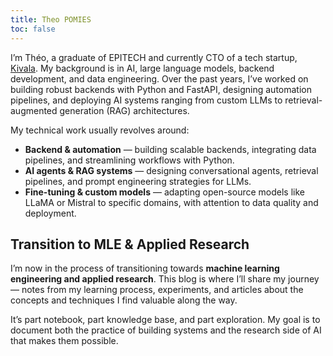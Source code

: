 ```yaml
---
title: Theo POMIES
toc: false
---
```


I’m Théo, a graduate of EPITECH and currently CTO of a tech startup, [Kivala](https://www.kivala.fr){target="_blank"}. My background is in AI, large language models, backend development, and data engineering. Over the past years, I’ve worked on building robust backends with Python and FastAPI, designing automation pipelines, and deploying AI systems ranging from custom LLMs to retrieval-augmented generation (RAG) architectures.

My technical work usually revolves around:

* **Backend & automation** — building scalable backends, integrating data pipelines, and streamlining workflows with Python.
* **AI agents & RAG systems** — designing conversational agents, retrieval pipelines, and prompt engineering strategies for LLMs.
* **Fine-tuning & custom models** — adapting open-source models like LLaMA or Mistral to specific domains, with attention to data quality and deployment.


## Transition to MLE & Applied Research

I’m now in the process of transitioning towards **machine learning engineering and applied research**. This blog is where I’ll share my journey — notes from my learning process, experiments, and articles about the concepts and techniques I find valuable along the way.

It’s part notebook, part knowledge base, and part exploration. My goal is to document both the practice of building systems and the research side of AI that makes them possible.
